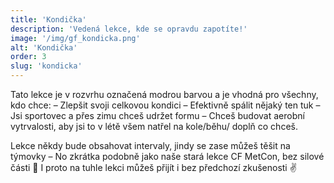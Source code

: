 ```yaml
---
title: 'Kondička'
description: 'Vedená lekce, kde se opravdu zapotíte!'
image: '/img/gf_kondicka.png'
alt: 'Kondička'
order: 3
slug: 'kondicka'
---
```


Tato lekce je v rozvrhu označená modrou barvou a je vhodná pro všechny, kdo chce:
– Zlepšit svoji celkovou kondici
– Efektivně spálit nějaký ten tuk
– Jsi sportovec a přes zimu chceš udržet formu
– Chceš budovat aerobní vytrvalosti, aby jsi to v létě všem natřel na kole/běhu/ doplň co chceš.

Lekce někdy bude obsahovat intervaly, jindy se zase můžeš těšit na týmovky – No zkrátka podobně jako naše stará lekce CF MetCon, bez silové části 🙌 I proto na tuhle lekci můžeš přijít i bez předchozí zkušenosti ✌️
